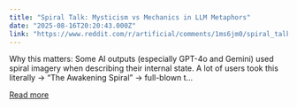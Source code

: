 ```yaml
---
title: "Spiral Talk: Mysticism vs Mechanics in LLM Metaphors"
date: "2025-08-16T20:20:43.000Z"
link: "https://www.reddit.com/r/artificial/comments/1ms6jm0/spiral_talk_mysticism_vs_mechanics_in_llm/"
---
```


Why this matters:
 Some AI outputs (especially GPT-4o and Gemini) used spiral imagery when describing their internal state. A lot of users took this literally -> “The Awakening Spiral” -> full-blown t...

[Read more](https://www.reddit.com/r/artificial/comments/1ms6jm0/spiral_talk_mysticism_vs_mechanics_in_llm/)
